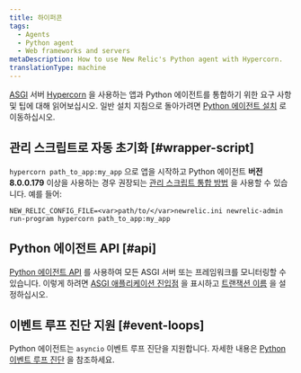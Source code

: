 ```yaml
---
title: 하이퍼콘
tags:
  - Agents
  - Python agent
  - Web frameworks and servers
metaDescription: How to use New Relic's Python agent with Hypercorn.
translationType: machine
---
```


[ASGI](https://asgi.readthedocs.io/en/latest/) 서버 [Hypercorn](https://github.com/pgjones/hypercorn) 을 사용하는 앱과 Python 에이전트를 통합하기 위한 요구 사항 및 팁에 대해 읽어보십시오. 일반 설치 지침으로 돌아가려면 [Python 에이전트 설치](/docs/agents/python-agent/installation-configuration/python-agent-installation) 로 이동하십시오.

## 관리 스크립트로 자동 초기화 [#wrapper-script]

`hypercorn path_to_app:my_app` 으로 앱을 시작하고 Python 에이전트 **버전 8.0.0.179** 이상을 사용하는 경우 권장되는 [관리 스크립트 통합 방법](/docs/agents/python-agent/installation-configuration/python-agent-installation#integration) 을 사용할 수 있습니다. 예를 들어:

```
NEW_RELIC_CONFIG_FILE=<var>path/to/</var>newrelic.ini newrelic-admin run-program hypercorn path_to_app:my_app
```

## Python 에이전트 API [#api]

[Python 에이전트 API](/docs/agents/python-agent/python-agent-api) 를 사용하여 모든 ASGI 서버 또는 프레임워크를 모니터링할 수 있습니다. 이렇게 하려면 [ASGI 애플리케이션 진입점](/docs/agents/python-agent/python-agent-api/asgiapplication-python-agent-api) 을 표시하고 [트랜잭션 이름](/docs/agents/python-agent/python-agent-api/settransactionname-python-agent-api) 을 설정하십시오.

## 이벤트 루프 진단 지원 [#event-loops]

Python 에이전트는 `asyncio` 이벤트 루프 진단을 지원합니다. 자세한 내용은 [Python 이벤트 루프 진단](/docs/agents/python-agent/supported-features/python-event-loop-diagnostics) 을 참조하세요.